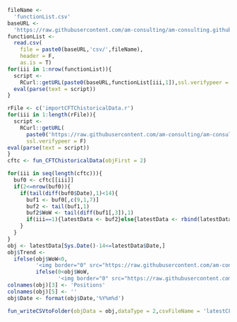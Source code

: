 ```r
fileName <- 
  'functionList.csv'
baseURL <- 
  'https://raw.githubusercontent.com/am-consulting/am-consulting.github.io/master/'
functionList <- 
  read.csv(
    file = paste0(baseURL,'csv/',fileName),
    header = F,
    as.is = T)
for(iii in 1:nrow(functionList)){
  script <- 
    RCurl::getURL(paste0(baseURL,functionList[iii,1]),ssl.verifypeer = F)
  eval(parse(text = script))
}
```

```r
rFile <- c('importCFTChistoricalData.r')
for(iii in 1:length(rFile)){
  script <- 
    RCurl::getURL(
      paste0('https://raw.githubusercontent.com/am-consulting/am-consulting.github.io/master/',rFile[iii]),
      ssl.verifypeer = F)
eval(parse(text = script))
}
cftc <- fun_CFTChistoricalData(objFirst = 2)
```

```r
for(iii in seq(length(cftc))){
  buf0 <- cftc[[iii]]
  if(2<=nrow(buf0)){
    if(tail(diff(buf0$Date),1)<14){
      buf1 <- buf0[,c(9,1,7)]
      buf2 <- tail(buf1,1)
      buf2$WoW <- tail(diff(buf1[,3]),1)
      if(iii==1){latestData <- buf2}else{latestData <- rbind(latestData,buf2)}
    }
  }
}
obj <- latestData[Sys.Date()-14<=latestData$Date,]
obj$Trend <-
  ifelse(obj$WoW<0,
         '<img border="0" src="https://raw.githubusercontent.com/am-consulting/am-consulting.github.io/master/components/favicon-arrow-down.ico" alt="Decreased">',
         ifelse(0<obj$WoW,
                '<img border="0" src="https://raw.githubusercontent.com/am-consulting/am-consulting.github.io/master/components/favicon-arrow-up.ico" alt="Increased">','-'))
colnames(obj)[3] <- 'Positions'
colnames(obj)[5] <- ''
obj$Date <- format(obj$Date,'%Y%m%d')
```

```r
fun_writeCSVtoFolder(objData = obj,dataType = 2,csvFileName = 'latestCFTC')
```
